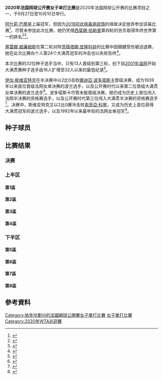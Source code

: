 {{NoteTA|G1=Tennis}}
{{Infobox Tennis Grand Slam events|2020|法國網球公開賽|
| champ = {{flagicon|POL}} [[伊加·斯维亚特克|伊加·斯维亚特克]]
| runner = {{flagicon|USA}} [[索菲亞·科寧|索菲亞·科寧]]
| score = 6–4、6–1
| draw = 128（12{{Tooltip|Q|資格賽}}/8{{Tooltip|WC|外卡}}）
| seeds = 32
| before_name = 法國網球公開賽女子單打比賽
| after_name = 法國網球公開賽女子單打比賽
}}
{{main|2020年法國網球公開賽}}
'''2020年法国网球公开赛女子单打比赛'''是2020年法国网球公开赛的比赛项目之一，于9月27日至10月10日举行。

[[阿什莉·巴蒂|阿什莉·巴蒂]]是上届冠军，但因为[[2019冠状病毒病疫情|2019冠状病毒病疫情]]的缘故决定放弃参加该届比赛<ref>{{cite web|url=https://www.rfi.fr/en/sports/20200908-french-open-champion-ashleigh-barty-withdraws-from-2020-tournament-over-coronavirus-fears|title=French Open champion Ashleigh Barty withdraws from 2020 tournament over coronavirus fears|publisher=RFI|date=2020-09-08|accessdate=2020-10-10|archiveurl=https://web.archive.org/web/20201005072808/https://www.rfi.fr/en/sports/20200908-french-open-champion-ashleigh-barty-withdraws-from-2020-tournament-over-coronavirus-fears|archivedate=2020-10-05|dead-url=no}}</ref>，尽管未参加此次比赛，她仍凭借[[西莫娜·哈勒普|西莫娜·哈勒普]]第四轮的告负取得年终世界第一的排名<ref>{{cite news|title=Ashleigh Barty makes Aussie tennis history without even playing a match|url=https://7news.com.au/sport/tennis/ashleigh-barty-makes-aussie-tennis-history-without-even-playing-a-match-c-1364594|work=Seven News|date=2020-10-05|accessdate=2020-10-09|archiveurl=https://web.archive.org/web/20201012233440/https://7news.com.au/sport/tennis/ashleigh-barty-makes-aussie-tennis-history-without-even-playing-a-match-c-1364594|archivedate=2020-10-12|dead-url=no}}</ref><ref>{{cite news|title=Run of French Open upsets guarantees Ash Barty year-end No.1 ranking|url=https://thenewdaily.com.au/sport/2020/10/05/french-open-ash-barty-no-1/|work=The New Daily|date=2020-10-05|accessdate=2020-10-09|archiveurl=https://web.archive.org/web/20201024065059/https://thenewdaily.com.au/sport/2020/10/05/french-open-ash-barty-no-1/|archivedate=2020-10-24|dead-url=no}}</ref>。

[[塞雷娜·威廉姆斯|塞雷娜·威廉姆斯]]在第二轮对阵[[茨薇塔娜·皮隆科娃|茨薇塔娜·皮隆科娃]]的比赛中因跟腱受伤被迫退赛，她在此次比赛向个人第24个大满贯冠军的冲击也以失败告终<ref>{{cite web |url=https://thenewdaily.com.au/sport/tennis/2020/09/26/serena-williams-margaret-court/ |title=Serena Williams limps towards another shot at Margaret Court's record |publisher=The New Daily |date=2020-09-26 |accessdate=2020-09-27 |archiveurl=https://web.archive.org/web/20201005112528/https://thenewdaily.com.au/sport/tennis/2020/09/26/serena-williams-margaret-court/ |archivedate=2020-10-05 |dead-url=yes }}</ref>。

本次比赛的32位种子选手当中，只有13人晋级到第三轮，创下自[[2001年温布尔登网球锦标赛|2001年温网]]开始大满贯赛种子选手由16人扩增至32人以来的最低纪录<ref>{{Cite web|url=https://www.theguardian.com/sport/2020/oct/02/simona-halep-piles-on-pressure-to-set-up-fourth-round-meeting-with-iga-swiatek|first=Kevin|last=Mitchell|title=Simmona Halep piles on pressure to set up fourth round meeting with Iga Swiatek|publisher=[[卫报|The Guardian]]|date=2020-10-02|accessdate=2020-10-10|archiveurl=https://web.archive.org/web/20201008094906/https://www.theguardian.com/sport/2020/oct/02/simona-halep-piles-on-pressure-to-set-up-fourth-round-meeting-with-iga-swiatek|archivedate=2020-10-08|dead-url=no}}</ref>。

[[伊加·斯维亚特克|伊加·斯维亚特克]]在半决赛中以2比0击败[[娜迪亞·波多偌斯卡|娜迪亞·波多偌斯卡]]晋级决赛，成为1939年以来首位晋级法网女单决赛的波兰选手，以及公开赛时代以来第二位晋级大满贯女单决赛的波兰选手<ref>{{cite web|url=https://www.wionews.com/sports/iga-swiatek-first-polish-woman-to-qualify-to-french-open-final-in-81-years-333553|title=Iga Swiatek first Polish woman to qualify to French Open final in 81 years|publisher=Wio News|date=2020-10-08|accessdate=2020-10-10|archiveurl=https://web.archive.org/web/20201011061750/https://www.wionews.com/sports/iga-swiatek-first-polish-woman-to-qualify-to-french-open-final-in-81-years-333553|archivedate=2020-10-11|dead-url=no}}</ref>。波多偌斯卡尽管未能晋级决赛，她仍成为历史上首位闯入法网半决赛的资格赛选手，以及公开赛时代第三位闯入大满贯半决赛的资格赛选手<ref>{{cite web|url=https://www.espn.com/tennis/story/_/id/30053415/qualifier-nadia-podoroska-gets-elina-svitolina-reach-french-open-semis|title=Nadia Podoroska first qualifier to reach French Open women's semis|publisher=[[ESPN|ESPN]]|date=2020-10-06|accessdate=2020-10-10|archiveurl=https://web.archive.org/web/20201106104120/https://www.espn.com/tennis/story/_/id/30053415/qualifier-nadia-podoroska-gets-elina-svitolina-reach-french-open-semis|archivedate=2020-11-06|dead-url=no}}</ref>。决赛中，斯维亚特克又以2比0爆冷击败[[索菲亞·科寧|索菲亞·科寧]]，又成为历史上首位获得大满贯冠军的波兰选手，以及1992年以来最年轻的法网女单冠军<ref>{{cite web|url=https://www.theaustralian.com.au/sport/tennis/iga-swiatek-wins-french-open-to-become-polands-first-grand-slam-singles-champion/news-story/abeaaf1dfb7729b34cd12f98675faf9a|title=Iga Swiatek wins French Open to become Poland's first Grand Slam singles champion|publisher=The Australian|date=2020-10-11|accessdate=2020-10-11|archiveurl=https://archive.today/20201011020146/https://www.theaustralian.com.au/sport/tennis/iga-swiatek-wins-french-open-to-become-polands-first-grand-slam-singles-champion/news-story/abeaaf1dfb7729b34cd12f98675faf9a|archivedate=2020-10-11}}</ref>。

==种子球员==
{{columns-list|colwidth=30em|
{{seeds|1|1}} {{flagicon|ROU}} [[西莫娜·哈勒普|西莫娜·哈勒普]]''（第四輪）''
{{seeds|2|8}} {{flagicon|CZE}} [[卡羅利娜·普利什科娃|卡羅利娜·普利什科娃]]''（第二輪）''
{{seeds|3|3}} {{flagicon|UKR}} [[伊莉娜·斯維托莉娜|伊莉娜·斯維托莉娜]]''（八強）''
{{seeds|4|6}} {{flagicon|USA}} [[索菲亞·科寧|索菲亞·科寧]]''（亞軍）''
{{seeds|5|2}} {{flagicon|NED}} [[基基·貝爾騰斯|基基·貝爾騰斯]]''（第四輪）''
{{seeds|6|4}} {{flagicon|USA}} [[塞雷娜·威廉姆斯|塞雷娜·威廉姆斯]]''（第二輪，退賽）''
{{seeds|7|7}} {{flagicon|CZE}} [[佩特拉·克維托娃|佩特拉·克維托娃]]''（四強）''
{{seeds|8|5}} {{flagicon|BLR}} [[阿丽娜·萨巴伦卡|阿丽娜·萨巴伦卡]]''（第三輪）''
{{seeds|9|2}} {{flagicon|GBR}} [[約翰娜·康塔|約翰娜·康塔]]''（第一輪）''
{{seeds|10|4}} {{flagicon|BLR}} [[维多利亚·阿扎伦卡|维多利亚·阿扎伦卡]]''（第二輪）''
{{seeds|11|5}} {{flagicon|ESP}} [[加比涅·穆古魯薩|加比涅·穆古魯薩]]''（第三輪）''
{{seeds|12|7}} {{flagicon|USA}} [[麥迪遜·基絲|麥迪遜·基絲]]''（第一輪）''
{{seeds|13|8}} {{flagicon|CRO}} [[佩德拉·馬蒂奇|佩德拉·馬蒂奇]]''（第三輪）''
{{seeds|14|6}} {{flagicon|KAZ}} [[伊莲娜·莱巴金娜|伊莲娜·莱巴金娜]]''（第二輪）''
{{seeds|15|1}} {{flagicon|CZE}} [[馬爾凱塔·萬卓索娃|馬爾凱塔·萬卓索娃]]''（第一輪）''
{{seeds|16|3}} {{flagicon|BEL}} [[愛麗絲·梅滕斯|愛麗絲·梅滕斯]]''（第三輪）''

{{seeds|17|3}} {{flagicon|EST}} [[阿內特·康塔薇特|阿內特·康塔薇特]]''（第一輪）''
{{seeds|18|7}} {{flagicon|GER}} [[安潔莉克·克伯|安潔莉克·克伯]]''（第一輪）''
{{seeds|19|8}} {{flagicon|USA}} [[艾莉森·芮絲克|艾莉森·芮絲克]]''（第一輪）''
{{seeds|20|2}} {{flagicon|GRE}} [[瑪麗亞·莎卡瑞|瑪麗亞·莎卡瑞]]''（第三輪）''
{{seeds|21|5}} {{flagicon|USA}} [[Jennifer_Brady|Jennifer Brady]]''（第一輪）''
{{seeds|22|6}} {{flagicon|CZE}} [[卡洛琳娜·穆霍娃|卡洛琳娜·穆霍娃]]''（第一輪）''
{{seeds|23|4}} {{flagicon|KAZ}} [[尤利婭·普丁塞瓦|尤利婭·普丁塞瓦]]''（第二輪）''
{{seeds|24|1}} {{flagicon|UKR}} [[达雅娜·雅斯特雷姆斯卡|达雅娜·雅斯特雷姆斯卡]]''（第一輪）''
{{seeds|25|1}} {{flagicon|USA}} [[阿曼達·阿尼西莫娃|阿曼達·阿尼西莫娃]]''（第三輪）''
{{seeds|26|6}} {{flagicon|CRO}} [[唐娜·維基克|唐娜·維基克]]''（第一輪）''
{{seeds|27|3}} {{flagicon|RUS}} [[葉卡捷琳娜·亞歷山德羅娃|葉卡捷琳娜·亞歷山德羅娃]]''（第三輪）''
{{seeds|28|2}} {{flagicon|RUS}} [[斯维特拉娜·库兹涅佐娃|斯维特拉娜·库兹涅佐娃]]''（第一輪）''
{{seeds|29|8}} {{flagicon|USA}} [[斯洛恩·斯蒂芬斯|斯洛恩·斯蒂芬斯]]''（第二輪）''
{{seeds|30|5}} {{flagicon|TUN}} [[昂絲·加博|昂絲·加博]]''（第四輪）''
{{seeds|31|7}} {{flagicon|POL}} [[瑪格達·蕾妮特|瑪格達·蕾妮特]]''（第一輪）''
{{seeds|32|4}} {{flagicon|CZE}} [[巴博拉·斯特里措娃|巴博拉·斯特里措娃]]''（第二輪）''
}}

{{種子說明}}

==比赛结果==
{{Draw key}}

===决赛===
{{8TeamBracket-Tennis3-v2
| RD1=八強
| RD2=四強
| RD3=決賽

|team-width=175

| RD1-seed1= 
| RD1-team1='''{{flagicon|POL}} [[伊加·斯维亚特克|伊加·斯维亚特克]]'''
| RD1-score1-1='''6'''
| RD1-score1-2='''6'''
| RD1-score1-3=
| RD1-seed2=Q
| RD1-team2={{flagicon|ITA}} [[玛蒂娜·特雷维桑|玛蒂娜·特雷维桑]]
| RD1-score2-1=3
| RD1-score2-2=1
| RD1-score2-3=

| RD1-seed3=3
| RD1-team3={{flagicon|UKR}} [[伊莉娜·斯維托莉娜|伊莉娜·斯維托莉娜]]
| RD1-score3-1=2
| RD1-score3-2=4
| RD1-score3-3=
| RD1-seed4=Q
| RD1-team4='''{{flagicon|ARG}} [[娜迪亞·波多偌斯卡|娜迪亞·波多偌斯卡]]'''
| RD1-score4-1='''6'''
| RD1-score4-2='''6'''
| RD1-score4-3=

| RD1-seed5= 
| RD1-team5={{flagicon|USA}} [[丹妮爾·柯林斯|丹妮爾·柯林斯]]
| RD1-score5-1=4
| RD1-score5-2='''6'''
| RD1-score5-3=0
| RD1-seed6=4
| RD1-team6='''{{flagicon|USA}} [[索菲亞·科寧|索菲亞·科寧]]'''
| RD1-score6-1='''6'''
| RD1-score6-2=4
| RD1-score6-3='''6'''

| RD1-seed7=7
| RD1-team7='''{{flagicon|CZE}} [[佩特拉·克維托娃|佩特拉·克維托娃]]'''
| RD1-score7-1='''6'''
| RD1-score7-2='''6'''
| RD1-score7-3=
| RD1-seed8= 
| RD1-team8={{flagicon|GER}} [[蘿拉·西格蒙德|蘿拉·西格蒙德]]
| RD1-score8-1=3
| RD1-score8-2=3
| RD1-score8-3=

| RD2-seed1= 
| RD2-team1='''{{flagicon|POL}} [[伊加·斯维亚特克|伊加·斯维亚特克]]'''
| RD2-score1-1='''6'''
| RD2-score1-2='''6'''
| RD2-score1-3=
| RD2-seed2=Q
| RD2-team2={{flagicon|ARG}} [[娜迪亞·波多偌斯卡|娜迪亞·波多偌斯卡]]
| RD2-score2-1=2
| RD2-score2-2=1
| RD2-score2-3=

| RD2-seed3=4
| RD2-team3='''{{flagicon|USA}} [[索菲亞·科寧|索菲亞·科寧]]'''
| RD2-score3-1='''6'''
| RD2-score3-2='''7'''
| RD2-score3-3=
| RD2-seed4=7
| RD2-team4={{flagicon|CZE}} [[佩特拉·克維托娃|佩特拉·克維托娃]]
| RD2-score4-1=4
| RD2-score4-2=5
| RD2-score4-3=

| RD3-seed1= 
| RD3-team1='''{{flagicon|POL}} [[伊加·斯维亚特克|伊加·斯维亚特克]]'''
| RD3-score1-1='''6'''
| RD3-score1-2='''6'''
| RD3-score1-3=
| RD3-seed2=4
| RD3-team2={{flagicon|USA}} [[索菲亞·科寧|索菲亞·科寧]]
| RD3-score2-1=4
| RD3-score2-2=1
| RD3-score2-3=
}}

===上半区===
====第1區====
{{16TeamBracket-Compact-Tennis3
| RD1=第一輪
| RD2=第二輪
| RD3=第三輪
| RD4=第四輪

| RD1-seed01=1
| RD1-team01='''{{flagicon|ROU}} [[西莫娜·哈勒普|西莫娜·哈勒普]]'''
| RD1-score01-1='''6'''
| RD1-score01-2='''6'''
| RD1-score01-3=
| RD1-seed02=
| RD1-team02={{flagicon|ESP}} [[莎拉·索里貝絲·托摩|莎拉·索里貝絲·托摩]]
| RD1-score02-1=4
| RD1-score02-2=0
| RD1-score02-3=

| RD1-seed03=
| RD1-team03='''{{flagicon|ROU}} [[伊琳娜-卡梅利亞·貝古|伊琳娜-卡梅利亞·貝古]]'''
| RD1-score03-1='''6'''
| RD1-score03-2=4
| RD1-score03-3='''6'''
| RD1-seed04=
| RD1-team04={{flagicon|SUI}} [[伊尔·泰希曼|伊尔·泰希曼]]
| RD1-score04-1=4
| RD1-score04-2='''6'''
| RD1-score04-3=3

| RD1-seed05=PR
| RD1-team05={{flagicon|USA}} [[西西·貝莉斯|西西·貝莉斯]]
| RD1-score05-1=6<sup>3</sup>
| RD1-score05-2=1
| RD1-score05-3=
| RD1-seed06=
| RD1-team06='''{{flagicon|USA}} [[Bernarda_Pera|B Pera]]'''
| RD1-score06-1='''7<sup>7</sup>'''
| RD1-score06-2='''6'''
| RD1-score06-3=

| RD1-seed07=
| RD1-team07={{flagicon|GER}} [[Tamara_Korpatsch|T Korpatsch]]
| RD1-score07-1=2
| RD1-score07-2=0
| RD1-score07-3=
| RD1-seed08=25
| RD1-team08='''{{flagicon|USA}} [[阿曼達·阿尼西莫娃|阿曼達·阿尼西莫娃]]'''
| RD1-score08-1='''6'''
| RD1-score08-2='''6'''
| RD1-score08-3=

| RD1-seed09=24
| RD1-team09={{flagicon|UKR}} [[达雅娜·雅斯特雷姆斯卡|达雅娜·雅斯特雷姆斯卡]]
| RD1-score09-1=4
| RD1-score09-2=3
| RD1-score09-3=
| RD1-seed10=PR
| RD1-team10='''{{flagicon|AUS}} [[達里婭·加夫里洛娃|達里婭·加夫里洛娃]]'''
| RD1-score10-1='''6'''
| RD1-score10-2='''6'''
| RD1-score10-3=

| RD1-seed11=
| RD1-team11={{flagicon|RUS}} [[Anna_Kalinskaya|A Kalinskaya]]
| RD1-score11-1=4
| RD1-score11-2=4
| RD1-score11-3=
| RD1-seed12=WC
| RD1-team12='''{{flagicon|CAN}} [[尤金妮·布沙尔|尤金妮·布沙尔]]'''
| RD1-score12-1='''6'''
| RD1-score12-2='''6'''
| RD1-score12-3=

| RD1-seed13=Q
| RD1-team13={{flagicon|AUT}} [[巴巴拉·哈斯|巴巴拉·哈斯]]
| RD1-score13-1=3
| RD1-score13-2=6<sup>1</sup>
| RD1-score13-3=
| RD1-seed14=
| RD1-team14='''{{flagicon|TPE}} [[謝淑薇|謝淑薇]]'''
| RD1-score14-1='''6'''
| RD1-score14-2='''7<sup>7</sup>'''
| RD1-score14-3=

| RD1-seed15=
| RD1-team15='''{{flagicon|POL}} [[伊加·斯维亚特克|伊加·斯维亚特克]]'''
| RD1-score15-1='''6'''
| RD1-score15-2='''6'''
| RD1-score15-3=
| RD1-seed16=15
| RD1-team16={{flagicon|CZE}} [[馬爾凱塔·萬卓索娃|馬爾凱塔·萬卓索娃]]
| RD1-score16-1=1
| RD1-score16-2=2
| RD1-score16-3=

| RD2-seed01=1
| RD2-team01='''{{flagicon|ROU}} [[西莫娜·哈勒普|西莫娜·哈勒普]]'''
| RD2-score01-1='''6'''
| RD2-score01-2='''6'''
| RD2-score01-3=
| RD2-seed02=
| RD2-team02={{flagicon|ROU}} [[伊琳娜-卡梅利亞·貝古|伊琳娜-卡梅利亞·貝古]]
| RD2-score02-1=3
| RD2-score02-2=4
| RD2-score02-3=

| RD2-seed03=
| RD2-team03={{flagicon|USA}} [[Bernarda_Pera|B Pera]]
| RD2-score03-1=2
| RD2-score03-2=0
| RD2-score03-3=
| RD2-seed04=25
| RD2-team04='''{{flagicon|USA}} [[阿曼達·阿尼西莫娃|阿曼達·阿尼西莫娃]]'''
| RD2-score04-1='''6'''
| RD2-score04-2='''6'''
| RD2-score04-3=

| RD2-seed05=PR
| RD2-team05={{flagicon|AUS}} [[達里婭·加夫里洛娃|達里婭·加夫里洛娃]]
| RD2-score05-1='''7'''
| RD2-score05-2=4
| RD2-score05-3=3
| RD2-seed06=WC
| RD2-team06='''{{flagicon|CAN}} [[尤金妮·布沙尔|尤金妮·布沙尔]]'''
| RD2-score06-1=5
| RD2-score06-2='''6'''
| RD2-score06-3='''6'''

| RD2-seed07=
| RD2-team07={{flagicon|TPE}} [[謝淑薇|謝淑薇]]
| RD2-score07-1=1
| RD2-score07-2=4
| RD2-score07-3=
| RD2-seed08=
| RD2-team08='''{{flagicon|POL}} [[伊加·斯维亚特克|伊加·斯维亚特克]]'''
| RD2-score08-1='''6'''
| RD2-score08-2='''6'''
| RD2-score08-3=

| RD3-seed01=1
| RD3-team01='''{{flagicon|ROU}} [[西莫娜·哈勒普|西莫娜·哈勒普]]'''
| RD3-score01-1='''6'''
| RD3-score01-2='''6'''
| RD3-score01-3=
| RD3-seed02=25
| RD3-team02={{flagicon|USA}} [[阿曼達·阿尼西莫娃|阿曼達·阿尼西莫娃]]
| RD3-score02-1=0
| RD3-score02-2=1
| RD3-score02-3=

| RD3-seed03=WC
| RD3-team03={{flagicon|CAN}} [[尤金妮·布沙尔|尤金妮·布沙尔]]
| RD3-score03-1=3
| RD3-score03-2=2
| RD3-score03-3=
| RD3-seed04=
| RD3-team04='''{{flagicon|POL}} [[伊加·斯维亚特克|伊加·斯维亚特克]]'''
| RD3-score04-1='''6'''
| RD3-score04-2='''6'''
| RD3-score04-3=

| RD4-seed01=1
| RD4-team01={{flagicon|ROU}} [[西莫娜·哈勒普|西莫娜·哈勒普]]
| RD4-score01-1=1
| RD4-score01-2=2
| RD4-score01-3=
| RD4-seed02=
| RD4-team02='''{{flagicon|POL}} [[伊加·斯维亚特克|伊加·斯维亚特克]]'''
| RD4-score02-1='''6'''
| RD4-score02-2='''6'''
| RD4-score02-3=
}}

====第2區====
{{16TeamBracket-Compact-Tennis3
| RD1=第一輪
| RD2=第二輪
| RD3=第三輪
| RD4=第四輪

| RD1-seed01=9
| RD1-team01={{flagicon|GBR}} [[約翰娜·康塔|約翰娜·康塔]]
| RD1-score01-1=3
| RD1-score01-2=3
| RD1-score01-3=
| RD1-seed02=
| RD1-team02='''{{flagicon|USA}} [[科里·高芙|科里·高芙]]'''
| RD1-score02-1='''6'''
| RD1-score02-2='''6'''
| RD1-score02-3=

| RD1-seed03=
| RD1-team03={{flagicon|ITA}} [[卡米拉·吉奧爾吉|卡米拉·吉奧爾吉]]
| RD1-score03-1=5
| RD1-score03-2=0<sup>r</sup>
| RD1-score03-3=
| RD1-seed04=Q
| RD1-team04='''{{flagicon|ITA}} [[玛蒂娜·特雷维桑|玛蒂娜·特雷维桑]]'''
| RD1-score04-1='''7'''
| RD1-score04-2=3
| RD1-score04-3=

| RD1-seed05=Q
| RD1-team05='''{{flagicon|RUS}} [[Kamilla_Rakhimova|K Rakhimova]]'''
| RD1-score05-1='''6'''
| RD1-score05-2='''6'''
| RD1-score05-3=
| RD1-seed06=
| RD1-team06={{flagicon|USA}} [[謝爾比·羅傑斯|謝爾比·羅傑斯]]
| RD1-score06-1=2
| RD1-score06-2=3
| RD1-score06-3=

| RD1-seed07=
| RD1-team07={{flagicon|AUS}} [[艾拉·汤姆贾诺维奇|艾拉·汤姆贾诺维奇]]
| RD1-score07-1=0
| RD1-score07-2=5
| RD1-score07-3=
| RD1-seed08=20
| RD1-team08='''{{flagicon|GRE}} [[瑪麗亞·莎卡瑞|瑪麗亞·莎卡瑞]]'''
| RD1-score08-1='''6'''
| RD1-score08-2='''7'''
| RD1-score08-3=

| RD1-seed09=28
| RD1-team09={{flagicon|RUS}} [[斯维特拉娜·库兹涅佐娃|斯维特拉娜·库兹涅佐娃]]
| RD1-score09-1=1
| RD1-score09-2='''6'''
| RD1-score09-3=1
| RD1-seed10=
| RD1-team10='''{{flagicon|RUS}} [[安娜斯塔西亞·帕夫柳琴科娃|安娜斯塔西亞·帕夫柳琴科娃]]'''
| RD1-score10-1='''6'''
| RD1-score10-2=2
| RD1-score10-3='''6'''

| RD1-seed11=
| RD1-team11='''{{flagicon|CZE}} [[凱特琳娜·絲妮柯娃|凱特琳娜·絲妮柯娃]]'''
| RD1-score11-1='''7<sup>7</sup>'''
| RD1-score11-2='''6'''
| RD1-score11-3=
| RD1-seed12=
| RD1-team12={{flagicon|USA}} [[勞倫·戴維斯|勞倫·戴維斯]]
| RD1-score12-1=6<sup>5</sup>
| RD1-score12-2=2
| RD1-score12-3=

| RD1-seed13=
| RD1-team13={{flagicon|PUR}} [[莫妮卡·普伊格|莫妮卡·普伊格]]
| RD1-score13-1=2
| RD1-score13-2=1
| RD1-score13-3=
| RD1-seed14=Q
| RD1-team14='''{{flagicon|ITA}} [[薩拉·埃拉尼|薩拉·埃拉尼]]'''
| RD1-score14-1='''6'''
| RD1-score14-2='''6'''
| RD1-score14-3=

| RD1-seed15=
| RD1-team15={{flagicon|UKR}} [[Katarina_Zavatska|K Zavatska]]
| RD1-score15-1='''6'''
| RD1-score15-2=2
| RD1-score15-3=0
| RD1-seed16=5
| RD1-team16='''{{flagicon|NED}} [[基基·貝爾騰斯|基基·貝爾騰斯]]'''
| RD1-score16-1=2
| RD1-score16-2='''6'''
| RD1-score16-3='''6'''

| RD2-seed01=
| RD2-team01={{flagicon|USA}} [[科里·高芙|科里·高芙]]
| RD2-score01-1='''6'''
| RD2-score01-2=2
| RD2-score01-3=5
| RD2-seed02=Q
| RD2-team02='''{{flagicon|ITA}} [[玛蒂娜·特雷维桑|玛蒂娜·特雷维桑]]'''
| RD2-score02-1=4
| RD2-score02-2='''6'''
| RD2-score02-3='''7'''

| RD2-seed03=Q
| RD2-team03={{flagicon|RUS}} [[Kamilla_Rakhimova|K Rakhimova]]
| RD2-score03-1=6<sup>0</sup>
| RD2-score03-2=2
| RD2-score03-3=
| RD2-seed04=20
| RD2-team04='''{{flagicon|GRE}} [[瑪麗亞·莎卡瑞|瑪麗亞·莎卡瑞]]'''
| RD2-score04-1='''7<sup>7</sup>'''
| RD2-score04-2='''6'''
| RD2-score04-3=

| RD2-seed05=
| RD2-team05={{flagicon|RUS}} [[安娜斯塔西亞·帕夫柳琴科娃|安娜斯塔西亞·帕夫柳琴科娃]]
| RD2-score05-1=3
| RD2-score05-2=4
| RD2-score05-3=
| RD2-seed06=
| RD2-team06='''{{flagicon|CZE}} [[凱特琳娜·絲妮柯娃|凱特琳娜·絲妮柯娃]]'''
| RD2-score06-1='''6'''
| RD2-score06-2='''6'''
| RD2-score06-3=

| RD2-seed07=Q
| RD2-team07={{flagicon|ITA}} [[薩拉·埃拉尼|薩拉·埃拉尼]]
| RD2-score07-1=6<sup>5</sup>
| RD2-score07-2='''6'''
| RD2-score07-3=7
| RD2-seed08=5
| RD2-team08='''{{flagicon|NED}} [[基基·貝爾騰斯|基基·貝爾騰斯]]'''
| RD2-score08-1='''7<sup>7</sup>'''
| RD2-score08-2=3
| RD2-score08-3='''9'''

| RD3-seed01=Q
| RD3-team01='''{{flagicon|ITA}} [[玛蒂娜·特雷维桑|玛蒂娜·特雷维桑]]'''
| RD3-score01-1=1
| RD3-score01-2='''7<sup>8</sup>'''
| RD3-score01-3='''6'''
| RD3-seed02=20
| RD3-team02={{flagicon|GRE}} [[瑪麗亞·莎卡瑞|瑪麗亞·莎卡瑞]]
| RD3-score02-1='''6'''
| RD3-score02-2=6<sup>6</sup>
| RD3-score02-3=3

| RD3-seed03=
| RD3-team03={{flagicon|CZE}} [[凱特琳娜·絲妮柯娃|凱特琳娜·絲妮柯娃]]
| RD3-score03-1=2
| RD3-score03-2=2
| RD3-score03-3=
| RD3-seed04=5
| RD3-team04='''{{flagicon|NED}} [[基基·貝爾騰斯|基基·貝爾騰斯]]'''
| RD3-score04-1='''6'''
| RD3-score04-2='''6'''
| RD3-score04-3=

| RD4-seed01=Q
| RD4-team01='''{{flagicon|ITA}} [[玛蒂娜·特雷维桑|玛蒂娜·特雷维桑]]'''
| RD4-score01-1='''6'''
| RD4-score01-2='''6'''
| RD4-score01-3=
| RD4-seed02=5
| RD4-team02={{flagicon|NED}} [[基基·貝爾騰斯|基基·貝爾騰斯]]
| RD4-score02-1=4
| RD4-score02-2=4
| RD4-score02-3=
}}

====第3區====
{{16TeamBracket-Compact-Tennis3
| RD1=第一輪
| RD2=第二輪
| RD3=第三輪
| RD4=第四輪

| RD1-seed01=3
| RD1-team01='''{{flagicon|UKR}} [[伊莉娜·斯維托莉娜|伊莉娜·斯維托莉娜]]'''
| RD1-score01-1='''7<sup>7</sup>'''
| RD1-score01-2='''6'''
| RD1-score01-3=
| RD1-seed02=
| RD1-team02={{flagicon|RUS}} [[瓦尔瓦拉·格拉切娃|瓦尔瓦拉·格拉切娃]]
| RD1-score02-1=6<sup>2</sup>
| RD1-score02-2=4
| RD1-score02-3=

| RD1-seed03=Q
| RD1-team03='''{{flagicon|MEX}} [[Renata_Zarazúa|R Zarazúa]]'''
| RD1-score03-1='''6'''
| RD1-score03-2='''6'''
| RD1-score03-3=
| RD1-seed04=WC
| RD1-team04={{flagicon|FRA}} [[Elsa_Jacquemot|E Jacquemot]]
| RD1-score04-1=1
| RD1-score04-2=2
| RD1-score04-3=

| RD1-seed05=
| RD1-team05={{flagicon|RUS}} [[安娜·布林科娃|安娜·布林科娃]]
| RD1-score05-1=3
| RD1-score05-2='''6'''
| RD1-score05-3=5
| RD1-seed06=LL
| RD1-team06='''{{flagicon|AUS}} [[Astra_Sharma|A Sharma]]'''
| RD1-score06-1='''6'''
| RD1-score06-2=2
| RD1-score06-3='''7'''

| RD1-seed07=
| RD1-team07={{flagicon|AUS}} [[Maddison_Inglis|M Inglis]]
| RD1-score07-1=3
| RD1-score07-2=3
| RD1-score07-3=
| RD1-seed08=27
| RD1-team08={{flagicon|RUS}} '''[[葉卡捷琳娜·亞歷山德羅娃|葉卡捷琳娜·亞歷山德羅娃]]'''
| RD1-score08-1='''6'''
| RD1-score08-2='''6'''
| RD1-score08-3=

| RD1-seed09=17
| RD1-team09={{flagicon|EST}} [[阿內特·康塔薇特|阿內特·康塔薇特]]
| RD1-score09-1=4
| RD1-score09-2='''6'''
| RD1-score09-3=4
| RD1-seed10=
| RD1-team10='''{{flagicon|FRA}} [[卡羅琳·加西婭|卡羅琳·加西婭]]'''
| RD1-score10-1='''6'''
| RD1-score10-2=3
| RD1-score10-3='''6'''

| RD1-seed11=
| RD1-team11='''{{flagicon|BLR}} [[艾莉克珊德拉·薩諾維琪|艾莉克珊德拉·薩諾維琪]]'''
| RD1-score11-1='''6'''
| RD1-score11-2=2
| RD1-score11-3='''6'''
| RD1-seed12=
| RD1-team12={{flagicon|GER}} [[安娜-萊娜·弗里達薩姆|安娜-萊娜·弗里達薩姆]]
| RD1-score12-1=2
| RD1-score12-2='''6'''
| RD1-score12-3=3

| RD1-seed13=
| RD1-team13={{flagicon|CZE}} [[玛丽·鲍兹科娃|玛丽·鲍兹科娃]]
| RD1-score13-1='''6'''
| RD1-score13-2=4
| RD1-score13-3=2
| RD1-seed14=
| RD1-team14='''{{flagicon|EST}} [[卡娅·卡内皮|卡娅·卡内皮]]'''
| RD1-score14-1=4
| RD1-score14-2='''6'''
| RD1-score14-3='''6'''

| RD1-seed15=
| RD1-team15={{flagicon|RUS}} [[瑪格麗塔·嘉絲帕瑞安|瑪格麗塔·嘉絲帕瑞安]]
| RD1-score15-1=2
| RD1-score15-2=3
| RD1-score15-3=
| RD1-seed16=16
| RD1-team16='''{{flagicon|BEL}} [[愛麗絲·梅滕斯|愛麗絲·梅滕斯]]'''
| RD1-score16-1='''6'''
| RD1-score16-2='''6'''
| RD1-score16-3=

| RD2-seed01=3
| RD2-team01='''{{flagicon|UKR}} [[伊莉娜·斯維托莉娜|伊莉娜·斯維托莉娜]]'''
| RD2-score01-1='''6'''
| RD2-score01-2=0
| RD2-score01-3='''6'''
| RD2-seed02=Q
| RD2-team02={{flagicon|MEX}} [[Renata_Zarazúa|R Zarazúa]]
| RD2-score02-1=3
| RD2-score02-2='''6'''
| RD2-score02-3=2

| RD2-seed03=LL
| RD2-team03={{flagicon|AUS}} [[Astra_Sharma|A Sharma]]
| RD2-score03-1=3
| RD2-score03-2=3
| RD2-score03-3=
| RD2-seed04=27
| RD2-team04='''{{flagicon|RUS}} [[葉卡捷琳娜·亞歷山德羅娃|葉卡捷琳娜·亞歷山德羅娃]]'''
| RD2-score04-1='''6'''
| RD2-score04-2='''6'''
| RD2-score04-3=

| RD2-seed05=
| RD2-team05='''{{flagicon|FRA}} [[卡羅琳·加西婭|卡羅琳·加西婭]]'''
| RD2-score05-1='''7<sup>7</sup>'''
| RD2-score05-2='''6'''
| RD2-score05-3=
| RD2-seed06=
| RD2-team06={{flagicon|BLR}} [[艾莉克珊德拉·薩諾維琪|艾莉克珊德拉·薩諾維琪]]
| RD2-score06-1=6<sup>5</sup>
| RD2-score06-2=2
| RD2-score06-3=

| RD2-seed07=
| RD2-team07={{flagicon|EST}} [[卡娅·卡内皮|卡娅·卡内皮]]
| RD2-score07-1=4
| RD2-score07-2=5
| RD2-score07-3=
| RD2-seed08=16
| RD2-team08='''{{flagicon|BEL}} [[愛麗絲·梅滕斯|愛麗絲·梅滕斯]]'''
| RD2-score08-1='''6'''
| RD2-score08-2='''7'''
| RD2-score08-3=

| RD3-seed01=3
| RD3-team01='''{{flagicon|UKR}} [[伊莉娜·斯維托莉娜|伊莉娜·斯維托莉娜]]'''
| RD3-score01-1='''6'''
| RD3-score01-2='''7'''
| RD3-score01-3=
| RD3-seed02=27
| RD3-team02={{flagicon|RUS}} [[葉卡捷琳娜·亞歷山德羅娃|葉卡捷琳娜·亞歷山德羅娃]]
| RD3-score02-1=4
| RD3-score02-2=5
| RD3-score02-3=

| RD3-seed03=
| RD3-team03='''{{flagicon|FRA}} [[卡羅琳·加西婭|卡羅琳·加西婭]]'''
| RD3-score03-1=1
| RD3-score03-2='''6'''
| RD3-score03-3='''7'''
| RD3-seed04=16
| RD3-team04={{flagicon|BEL}} [[愛麗絲·梅滕斯|愛麗絲·梅滕斯]]
| RD3-score04-1='''6'''
| RD3-score04-2=4
| RD3-score04-3=5

| RD4-seed01=3
| RD4-team01='''{{flagicon|UKR}} [[伊莉娜·斯維托莉娜|伊莉娜·斯維托莉娜]]'''
| RD4-score01-1='''6'''
| RD4-score01-2='''6'''
| RD4-score01-3=
| RD4-seed02=
| RD4-team02={{flagicon|FRA}} [[卡羅琳·加西婭|卡羅琳·加西婭]]
| RD4-score02-1=1
| RD4-score02-2=3
| RD4-score02-3=
}}

====第4區====
{{16TeamBracket-Compact-Tennis3
| RD1=第一輪
| RD2=第二輪
| RD3=第三輪
| RD4=第四輪

| RD1-seed01=10
| RD1-team01='''{{flagicon|BLR}} [[维多利亚·阿扎伦卡|维多利亚·阿扎伦卡]]'''
| RD1-score01-1='''6'''
| RD1-score01-2='''6'''
| RD1-score01-3=
| RD1-seed02=
| RD1-team02={{flagicon|MNE}} [[丹卡·科維妮奇|丹卡·科維妮奇]]
| RD1-score02-1=1
| RD1-score02-2=2
| RD1-score02-3=

| RD1-seed03=PR
| RD1-team03='''{{flagicon|SVK}} [[安娜·卡洛琳娜·史科米多娃|安娜·卡洛琳娜·史科米多娃]]'''
| RD1-score03-1='''6'''
| RD1-score03-2='''6'''
| RD1-score03-3=
| RD1-seed04=
| RD1-team04={{flagicon|USA}} [[维纳斯·威廉姆斯|维纳斯·威廉姆斯]]
| RD1-score04-1=4
| RD1-score04-2=4
| RD1-score04-3=

| RD1-seed05=
| RD1-team05={{flagicon|BEL}} [[Greet_Minnen|G Minnen]]
| RD1-score05-1=2
| RD1-score05-2=1
| RD1-score05-3=
| RD1-seed06=Q
| RD1-team06='''{{flagicon|ARG}} [[娜迪亞·波多偌斯卡|娜迪亞·波多偌斯卡]]'''
| RD1-score06-1='''6'''
| RD1-score06-2='''6'''
| RD1-score06-3=

| RD1-seed07=
| RD1-team07={{flagicon|BEL}} [[克斯汀·弗利普肯斯|克斯汀·弗利普肯斯]]
| RD1-score07-1=1
| RD1-score07-2=2
| RD1-score07-3=
| RD1-seed08=23
| RD1-team08='''{{flagicon|KAZ}} [[尤利婭·普丁塞瓦|尤利婭·普丁塞瓦]]'''
| RD1-score08-1='''6'''
| RD1-score08-2='''6'''
| RD1-score08-3=

| RD1-seed09=32
| RD1-team09='''{{flagicon|CZE}} [[巴博拉·斯特里措娃|巴博拉·斯特里措娃]]'''
| RD1-score09-1='''7'''
| RD1-score09-2='''6'''
| RD1-score09-3=
| RD1-seed10=Q
| RD1-team10={{flagicon|USA}} [[瓦尔瓦拉·列普琴科|瓦尔瓦拉·列普琴科]]
| RD1-score10-1=5
| RD1-score10-2=2
| RD1-score10-3=

| RD1-seed11=
| RD1-team11={{flagicon|SRB}} [[Nina_Stojanović|N Stojanović]]
| RD1-score11-1=3
| RD1-score11-2=5
| RD1-score11-3=
| RD1-seed12=
| RD1-team12='''{{flagicon|CZE}} [[巴博拉·克雷吉茨科娃|巴博拉·克雷吉茨科娃]]'''
| RD1-score12-1='''6'''
| RD1-score12-2='''7'''
| RD1-score12-3=

| RD1-seed13=WC
| RD1-team13='''{{flagicon|BUL}} [[茨薇塔娜·皮隆科娃|茨薇塔娜·皮隆科娃]]'''
| RD1-score13-1='''6'''
| RD1-score13-2='''6'''
| RD1-score13-3=
| RD1-seed14=
| RD1-team14={{flagicon|GER}} [[安德烈婭·佩特科維奇|安德烈婭·佩特科維奇]]
| RD1-score14-1=3
| RD1-score14-2=3
| RD1-score14-3=

| RD1-seed15=
| RD1-team15={{flagicon|USA}} [[Kristie_Ahn|K Ahn]]
| RD1-score15-1=6<sup>2</sup>
| RD1-score15-2=0
| RD1-score15-3=
| RD1-seed16=6
| RD1-team16='''{{flagicon|USA}} [[塞雷娜·威廉姆斯|塞雷娜·威廉姆斯]]'''
| RD1-score16-1='''7<sup>7</sup>'''
| RD1-score16-2='''6'''
| RD1-score16-3=

| RD2-seed01=10
| RD2-team01={{flagicon|BLR}} [[维多利亚·阿扎伦卡|维多利亚·阿扎伦卡]]
| RD2-score01-1=2
| RD2-score01-2=2
| RD2-score01-3=
| RD2-seed02=PR
| RD2-team02='''{{flagicon|SVK}} [[安娜·卡洛琳娜·史科米多娃|安娜·卡洛琳娜·史科米多娃]]'''
| RD2-score02-1='''6'''
| RD2-score02-2='''6'''
| RD2-score02-3=

| RD2-seed03=Q
| RD2-team03='''{{flagicon|ARG}} [[娜迪亞·波多偌斯卡|娜迪亞·波多偌斯卡]]'''
| RD2-score03-1='''6'''
| RD2-score03-2=1
| RD2-score03-3='''6'''
| RD2-seed04=23
| RD2-team04={{flagicon|KAZ}} [[尤利婭·普丁塞瓦|尤利婭·普丁塞瓦]]
| RD2-score04-1=3
| RD2-score04-2='''6'''
| RD2-score04-3=2

| RD2-seed05=32
| RD2-team05={{flagicon|CZE}} [[巴博拉·斯特里措娃|巴博拉·斯特里措娃]]
| RD2-score05-1=4
| RD2-score05-2='''6'''
| RD2-score05-3=3
| RD2-seed06=
| RD2-team06='''{{flagicon|CZE}} [[巴博拉·克雷吉茨科娃|巴博拉·克雷吉茨科娃]]'''
| RD2-score06-1='''6'''
| RD2-score06-2=3
| RD2-score06-3='''6'''

| RD2-seed07=WC
| RD2-team07='''{{flagicon|BUL}} [[茨薇塔娜·皮隆科娃|茨薇塔娜·皮隆科娃]]'''
| RD2-score07-1=<small>w/o</small>
| RD2-score07-2=
| RD2-score07-3=
| RD2-seed08=6
| RD2-team08={{flagicon|USA}} [[塞雷娜·威廉姆斯|塞雷娜·威廉姆斯]]
| RD2-score08-1=
| RD2-score08-2=
| RD2-score08-3=

| RD3-seed01=PR
| RD3-team01={{flagicon|SVK}} [[安娜·卡洛琳娜·史科米多娃|安娜·卡洛琳娜·史科米多娃]]
| RD3-score01-1=3
| RD3-score01-2=2
| RD3-score01-3=
| RD3-seed02=Q
| RD3-team02='''{{flagicon|ARG}} [[娜迪亞·波多偌斯卡|娜迪亞·波多偌斯卡]]'''
| RD3-score02-1='''6'''
| RD3-score02-2='''6'''
| RD3-score02-3=

| RD3-seed03=
| RD3-team03='''{{flagicon|CZE}} [[巴博拉·克雷吉茨科娃|巴博拉·克雷吉茨科娃]]'''
| RD3-score03-1=5
| RD3-score03-2='''6'''
| RD3-score03-3='''6'''
| RD3-seed04=WC
| RD3-team04={{flagicon|BUL}} [[茨薇塔娜·皮隆科娃|茨薇塔娜·皮隆科娃]]
| RD3-score04-1='''7'''
| RD3-score04-2=4
| RD3-score04-3=3

| RD4-seed01=Q
| RD4-team01='''{{flagicon|ARG}} [[娜迪亞·波多偌斯卡|娜迪亞·波多偌斯卡]]'''
| RD4-score01-1=2
| RD4-score01-2='''6'''
| RD4-score01-3='''6'''
| RD4-seed02=
| RD4-team02={{flagicon|CZE}} [[巴博拉·克雷吉茨科娃|巴博拉·克雷吉茨科娃]]
| RD4-score02-1='''6'''
| RD4-score02-2=2
| RD4-score02-3=3
}}

===下半区===
====第5區====
{{16TeamBracket-Compact-Tennis3
| RD1=第一輪
| RD2=第二輪
| RD3=第三輪
| RD4=第四輪

| RD1-seed01=8
| RD1-team01='''{{flagicon|BLR}} [[阿丽娜·萨巴伦卡|阿丽娜·萨巴伦卡]]'''
| RD1-score01-1='''6'''
| RD1-score01-2='''6'''
| RD1-score01-3=
| RD1-seed02=
| RD1-team02={{flagicon|USA}} [[潔西卡·皮古拉|潔西卡·皮古拉]]
| RD1-score02-1=3
| RD1-score02-2=1
| RD1-score02-3=

| RD1-seed03=
| RD1-team03='''{{flagicon|RUS}} [[黛莉亞·卡薩特金娜|黛莉亞·卡薩特金娜]]'''
| RD1-score03-1='''6'''
| RD1-score03-2='''6'''
| RD1-score03-3=
| RD1-seed04=WC
| RD1-team04={{flagicon|FRA}} [[Harmony_Tan|H Tan]]
| RD1-score04-1=2
| RD1-score04-2=1
| RD1-score04-3=

| RD1-seed05=
| RD1-team05='''{{flagicon|JPN}} [[日比野菜緒|日比野菜緒]]'''
| RD1-score05-1='''6'''
| RD1-score05-2='''6'''
| RD1-score05-3=
| RD1-seed06=Q
| RD1-team06={{flagicon|UKR}} [[瑪莎·柯絲堤雅克|瑪莎·柯絲堤雅克]]
| RD1-score06-1=4
| RD1-score06-2=0
| RD1-score06-3=

| RD1-seed07=
| RD1-team07={{flagicon|KAZ}} [[扎里娜·迪雅絲|扎里娜·迪雅絲]]
| RD1-score07-1='''6'''
| RD1-score07-2=3
| RD1-score07-3=1
| RD1-seed08=30
| RD1-team08='''{{flagicon|TUN}} [[昂絲·加博|昂絲·加博]]'''
| RD1-score08-1=4
| RD1-score08-2='''6'''
| RD1-score08-3='''6'''

| RD1-seed09=21
| RD1-team09={{flagicon|USA}} [[Jennifer_Brady|J Brady]]
| RD1-score09-1=4
| RD1-score09-2='''6'''
| RD1-score09-3=7
| RD1-seed10=Q
| RD1-team10='''{{flagicon|DEN}} [[克拉拉·陶森|克拉拉·陶森]]'''
| RD1-score10-1='''6'''
| RD1-score10-2=3
| RD1-score10-3='''9'''

| RD1-seed11=Q
| RD1-team11={{flagicon|ROU}} [[莫妮卡·尼古列斯庫|莫妮卡·尼古列斯庫]]
| RD1-score11-1='''6'''
| RD1-score11-2=2
| RD1-score11-3=1
| RD1-seed12=
| RD1-team12='''{{flagicon|USA}} [[丹妮爾·柯林斯|丹妮爾·柯林斯]]'''
| RD1-score12-1=2
| RD1-score12-2='''6'''
| RD1-score12-3='''6'''

| RD1-seed13=
| RD1-team13={{flagicon|SVK}} [[Viktória_Kužmová|V Kužmová]]
| RD1-score13-1=1
| RD1-score13-2=2
| RD1-score13-3=
| RD1-seed14=
| RD1-team14='''{{flagicon|CZE}} [[Kristýna_Plíšková|Kr Plíšková]]'''
| RD1-score14-1='''6'''
| RD1-score14-2='''6'''
| RD1-score14-3=

| RD1-seed15=
| RD1-team15={{flagicon|SLO}} [[塔玛拉·泽丹塞克|塔玛拉·泽丹塞克]]
| RD1-score15-1=5
| RD1-score15-2='''6'''
| RD1-score15-3=6
| RD1-seed16=11
| RD1-team16='''{{flagicon|ESP}} [[加比涅·穆古魯薩|加比涅·穆古魯薩]]'''
| RD1-score16-1='''7'''
| RD1-score16-2=4
| RD1-score16-3='''8'''

| RD2-seed01=8
| RD2-team01='''{{flagicon|BLR}} [[阿丽娜·萨巴伦卡|阿丽娜·萨巴伦卡]]'''
| RD2-score01-1='''7<sup>8</sup>'''
| RD2-score01-2='''6'''
| RD2-score01-3=
| RD2-seed02=
| RD2-team02={{flagicon|RUS}} [[黛莉亞·卡薩特金娜|黛莉亞·卡薩特金娜]]
| RD2-score02-1=6<sup>6</sup>
| RD2-score02-2=0
| RD2-score02-3=

| RD2-seed03=
| RD2-team03={{flagicon|JPN}} [[日比野菜緒|日比野菜緒]]
| RD2-score03-1=6<sup>4</sup>
| RD2-score03-2=4
| RD2-score03-3=
| RD2-seed04=30
| RD2-team04='''{{flagicon|TUN}} [[昂絲·加博|昂絲·加博]]'''
| RD2-score04-1='''7<sup>7</sup>'''
| RD2-score04-2='''6'''
| RD2-score04-3=

| RD2-seed05=Q
| RD2-team05={{flagicon|DEN}} [[克拉拉·陶森|克拉拉·陶森]]
| RD2-score05-1=2
| RD2-score05-2=3
| RD2-score05-3=
| RD2-seed06=
| RD2-team06='''{{flagicon|USA}} [[丹妮爾·柯林斯|丹妮爾·柯林斯]]'''
| RD2-score06-1='''6'''
| RD2-score06-2='''6'''
| RD2-score06-3=

| RD2-seed07=
| RD2-team07={{flagicon|CZE}} [[Kristýna_Plíšková|Kr Plíšková]]
| RD2-score07-1=3
| RD2-score07-2=2
| RD2-score07-3=
| RD2-seed08=11
| RD2-team08='''{{flagicon|ESP}} [[加比涅·穆古魯薩|加比涅·穆古魯薩]]'''
| RD2-score08-1='''6'''
| RD2-score08-2='''6'''
| RD2-score08-3=

| RD3-seed01=8
| RD3-team01={{flagicon|BLR}} [[阿丽娜·萨巴伦卡|阿丽娜·萨巴伦卡]]
| RD3-score01-1=6<sup>7</sup>
| RD3-score01-2='''6'''
| RD3-score01-3=3
| RD3-seed02=30
| RD3-team02='''{{flagicon|TUN}} [[昂絲·加博|昂絲·加博]]'''
| RD3-score02-1='''7<sup>9</sup>'''
| RD3-score02-2=2
| RD3-score02-3='''6'''

| RD3-seed03=
| RD3-team03='''{{flagicon|USA}} [[丹妮爾·柯林斯|丹妮爾·柯林斯]]'''
| RD3-score03-1='''7'''
| RD3-score03-2=2
| RD3-score03-3='''6'''
| RD3-seed04=11
| RD3-team04={{flagicon|ESP}} [[加比涅·穆古魯薩|加比涅·穆古魯薩]]
| RD3-score04-1=5
| RD3-score04-2='''6'''
| RD3-score04-3=4

| RD4-seed01=30
| RD4-team01={{flagicon|TUN}} [[昂絲·加博|昂絲·加博]]
| RD4-score01-1=4
| RD4-score01-2='''6'''
| RD4-score01-3=4
| RD4-seed02=
| RD4-team02='''{{flagicon|USA}} [[丹妮爾·柯林斯|丹妮爾·柯林斯]]'''
| RD4-score02-1='''6'''
| RD4-score02-2=4
| RD4-score02-3='''6'''
}}

====第6區====
{{16TeamBracket-Compact-Tennis3
| RD1=第一輪
| RD2=第二輪
| RD3=第三輪
| RD4=第四輪

| RD1-seed01=14
| RD1-team01='''{{flagicon|KAZ}} [[伊莲娜·莱巴金娜|伊莲娜·莱巴金娜]]'''
| RD1-score01-1='''6'''
| RD1-score01-2='''6'''
| RD1-score01-3=
| RD1-seed02=
| RD1-team02={{flagicon|ROU}} [[素蘭娜·姬絲迪亞|素蘭娜·姬絲迪亞]]
| RD1-score02-1=0
| RD1-score02-2=3
| RD1-score02-3=

| RD1-seed03=
| RD1-team03='''{{flagicon|FRA}} [[Fiona_Ferro|F Ferro]]'''
| RD1-score03-1='''7<sup>7</sup>'''
| RD1-score03-2='''6'''
| RD1-score03-3=
| RD1-seed04=
| RD1-team04={{flagicon|GBR}} [[希瑟·沃特森|希瑟·沃特森]]
| RD1-score04-1=6<sup>4</sup>
| RD1-score04-2=4
| RD1-score04-3=

| RD1-seed05=
| RD1-team05={{flagicon|SUI}} [[史蒂芬妮·沃格勒|史蒂芬妮·沃格勒]]
| RD1-score05-1=5
| RD1-score05-2=5
| RD1-score05-3=
| RD1-seed06=
| RD1-team06='''{{flagicon|ROU}} [[帕翠夏·瑪麗亞·蒂吉|帕翠夏·瑪麗亞·蒂吉]]'''
| RD1-score06-1='''7'''
| RD1-score06-2='''7'''
| RD1-score06-3=

| RD1-seed07=
| RD1-team07='''{{flagicon|USA}} [[姬絲汀娜·麥海爾|姬絲汀娜·麥海爾]]'''
| RD1-score07-1='''6'''
| RD1-score07-2='''6'''
| RD1-score07-3=
| RD1-seed08=22
| RD1-team08={{flagicon|CZE}} [[卡洛琳娜·穆霍娃|卡洛琳娜·穆霍娃]]
| RD1-score08-1=2
| RD1-score08-2=4
| RD1-score08-3=

| RD1-seed09=26
| RD1-team09={{flagicon|CRO}} [[唐娜·維基克|唐娜·維基克]]
| RD1-score09-1=3
| RD1-score09-2=4
| RD1-score09-3=
| RD1-seed10=Q
| RD1-team10='''{{flagicon|ROU}} [[Irina_Bara|I Bara]]'''
| RD1-score10-1='''6'''
| RD1-score10-2='''6'''
| RD1-score10-3=

| RD1-seed11=
| RD1-team11='''{{flagicon|BEL}} [[艾莉森·范·愛特凡珂|艾莉森·范·愛特凡珂]]'''
| RD1-score11-1=2
| RD1-score11-2='''6'''
| RD1-score11-3='''6'''
| RD1-seed12=
| RD1-team12={{flagicon|SWE}} [[瑞貝卡·皮特森|瑞貝卡·皮特森]]
| RD1-score12-1='''6'''
| RD1-score12-2=3
| RD1-score12-3=1

| RD1-seed13=
| RD1-team13={{flagicon|HUN}} [[蒂美阿·巴包斯|蒂美阿·巴包斯]]
| RD1-score13-1=4
| RD1-score13-2=2
| RD1-score13-3=
| RD1-seed14=
| RD1-team14='''{{flagicon|ROU}} [[安娜·博格丹|安娜·博格丹]]'''
| RD1-score14-1='''6'''
| RD1-score14-2='''6'''
| RD1-score14-3=

| RD1-seed15=
| RD1-team15={{flagicon|RUS}} [[卢德米拉·萨姆索诺娃|卢德米拉·萨姆索诺娃]]
| RD1-score15-1=4
| RD1-score15-2='''6'''
| RD1-score15-3=3
| RD1-seed16=4
| RD1-team16='''{{flagicon|USA}} [[索菲亞·科寧|索菲亞·科寧]]'''
| RD1-score16-1='''6'''
| RD1-score16-2=3
| RD1-score16-3='''6'''

| RD2-seed01=14
| RD2-team01={{flagicon|KAZ}} [[伊莲娜·莱巴金娜|伊莲娜·莱巴金娜]]
| RD2-score01-1=3
| RD2-score01-2='''6'''
| RD2-score01-3=2
| RD2-seed02=
| RD2-team02='''{{flagicon|FRA}} [[Fiona_Ferro|F Ferro]]'''
| RD2-score02-1='''6'''
| RD2-score02-2=4
| RD2-score02-3='''6'''

| RD2-seed03=
| RD2-team03='''{{flagicon|ROU}} [[帕翠夏·瑪麗亞·蒂吉|帕翠夏·瑪麗亞·蒂吉]]'''
| RD2-score03-1='''6'''
| RD2-score03-2='''6'''
| RD2-score03-3=
| RD2-seed04=
| RD2-team04={{flagicon|USA}} [[姬絲汀娜·麥海爾|姬絲汀娜·麥海爾]]
| RD2-score04-1=4
| RD2-score04-2=3
| RD2-score04-3=

| RD2-seed05=Q
| RD2-team05='''{{flagicon|ROU}} [[Irina_Bara|I Bara]]'''
| RD2-score05-1='''6'''
| RD2-score05-2=4
| RD2-score05-3=
| RD2-seed06=
| RD2-team06={{flagicon|BEL}} [[艾莉森·范·愛特凡珂|艾莉森·范·愛特凡珂]]
| RD2-score06-1=1
| RD2-score06-2=0<sup>r</sup>
| RD2-score06-3=

| RD2-seed07=
| RD2-team07={{flagicon|ROU}} [[安娜·博格丹|安娜·博格丹]]
| RD2-score07-1='''6'''
| RD2-score07-2=3
| RD2-score07-3=2
| RD2-seed08=4
| RD2-team08='''{{flagicon|USA}} [[索菲亞·科寧|索菲亞·科寧]]'''
| RD2-score08-1=3
| RD2-score08-2='''6'''
| RD2-score08-3='''6'''

| RD3-seed01=
| RD3-team01='''{{flagicon|FRA}} [[Fiona_Ferro|F Ferro]]'''
| RD3-score01-1='''7<sup>9</sup>'''
| RD3-score01-2=4
| RD3-score01-3='''6'''
| RD3-seed02=
| RD3-team02={{flagicon|ROU}} [[帕翠夏·瑪麗亞·蒂吉|帕翠夏·瑪麗亞·蒂吉]]
| RD3-score02-1=6<sup>7</sup>
| RD3-score02-2='''6'''
| RD3-score02-3=0

| RD3-seed03=Q
| RD3-team03={{flagicon|ROU}} [[Irina_Bara|I Bara]]
| RD3-score03-1=2
| RD3-score03-2=0
| RD3-score03-3=
| RD3-seed04=4
| RD3-team04='''{{flagicon|USA}} [[索菲亞·科寧|索菲亞·科寧]]'''
| RD3-score04-1='''6'''
| RD3-score04-2='''6'''
| RD3-score04-3=

| RD4-seed01=
| RD4-team01={{flagicon|FRA}} [[Fiona_Ferro|F Ferro]]
| RD4-score01-1='''6'''
| RD4-score01-2=2
| RD4-score01-3=1
| RD4-seed02=4
| RD4-team02='''{{flagicon|USA}} [[索菲亞·科寧|索菲亞·科寧]]'''
| RD4-score02-1=2
| RD4-score02-2='''6'''
| RD4-score02-3='''6'''
}}

====第7區====
{{16TeamBracket-Compact-Tennis3
| RD1=第一輪
| RD2=第二輪
| RD3=第三輪
| RD4=第四輪

| RD1-seed01=7
| RD1-team01={{flagicon|CZE}} '''[[佩特拉·克維托娃|佩特拉·克維托娃]]'''
| RD1-score01-1='''6'''
| RD1-score01-2='''7'''
| RD1-score01-3=
| RD1-seed02=
| RD1-team02={{flagicon|FRA}} [[奧塞昂·多丹|奧塞昂·多丹]]
| RD1-score02-1=3
| RD1-score02-2=5
| RD1-score02-3=

| RD1-seed03=
| RD1-team03={{flagicon|ESP}} [[Aliona_Bolsova|A Bolsova]]
| RD1-score03-1=4
| RD1-score03-2=3
| RD1-score03-3=
| RD1-seed04=
| RD1-team04={{flagicon|ITA}} '''[[Jasmine_Paolini|J Paolini]]'''
| RD1-score04-1='''6'''
| RD1-score04-2='''6'''
| RD1-score04-3=

| RD1-seed05=WC
| RD1-team05={{flagicon|FRA}} [[戴安娜·帕里|戴安娜·帕里]]
| RD1-score05-1=4
| RD1-score05-2=2
| RD1-score05-3=
| RD1-seed06=
| RD1-team06='''{{flagicon|SLO}} [[波洛娜·赫爾科格|波洛娜·赫爾科格]]'''
| RD1-score06-1='''6'''
| RD1-score06-2='''6'''
| RD1-score06-3=

| RD1-seed07=
| RD1-team07='''{{flagicon|CAN}} [[莱拉·费尔南德斯|莱拉·费尔南德斯]]'''
| RD1-score07-1=1
| RD1-score07-2='''6'''
| RD1-score07-3='''6'''
| RD1-seed08=31
| RD1-team08={{flagicon|POL}} [[瑪格達·蕾妮特|瑪格達·蕾妮特]]
| RD1-score08-1='''6'''
| RD1-score08-2=2
| RD1-score08-3=3

| RD1-seed09=18
| RD1-team09={{flagicon|GER}} [[安潔莉克·克伯|安潔莉克·克伯]]
| RD1-score09-1=3
| RD1-score09-2=3
| RD1-score09-3=
| RD1-seed10=
| RD1-team10='''{{flagicon|SLO}} [[卡亚·尤万|卡亚·尤万]]'''
| RD1-score10-1='''6'''
| RD1-score10-2='''6'''
| RD1-score10-3=

| RD1-seed11=
| RD1-team11={{flagicon|NED}} [[Arantxa_Rus|A Rus]]
| RD1-score11-1='''7<sup>9</sup>'''
| RD1-score11-2=6<sup>2</sup>
| RD1-score11-3=3
| RD1-seed12=WC
| RD1-team12='''{{flagicon|FRA}} [[Clara_Burel|C Burel]]'''
| RD1-score12-1=6<sup>7</sup>
| RD1-score12-2='''7<sup>7</sup>'''
| RD1-score12-3='''6'''

| RD1-seed13=WC
| RD1-team13={{flagicon|FRA}} [[Chloé_Paquet|C Paquet]]
| RD1-score13-1=3
| RD1-score13-2=2
| RD1-score13-3=
| RD1-seed14=
| RD1-team14='''{{flagicon|FRA}} [[阿莉泽·科尔内|阿莉泽·科尔内]]'''
| RD1-score14-1='''6'''
| RD1-score14-2='''6'''
| RD1-score14-3=

| RD1-seed15=
| RD1-team15='''{{flagicon|CHN}} [[张帅_(网球运动员)|张帅]]'''
| RD1-score15-1='''6'''
| RD1-score15-2='''7<sup>7</sup>'''
| RD1-score15-3=
| RD1-seed16=12
| RD1-team16={{flagicon|USA}} [[麥迪遜·基絲|麥迪遜·基絲]]
| RD1-score16-1=3
| RD1-score16-2=6<sup>2</sup>
| RD1-score16-3=

| RD2-seed01=7
| RD2-team01='''{{flagicon|CZE}} [[佩特拉·克維托娃|佩特拉·克維托娃]]'''
| RD2-score01-1='''6'''
| RD2-score01-2='''6'''
| RD2-score01-3=
| RD2-seed02=
| RD2-team02={{flagicon|ITA}} [[Jasmine_Paolini|J Paolini]]
| RD2-score02-1=3
| RD2-score02-2=3
| RD2-score02-3=

| RD2-seed03=
| RD2-team03={{flagicon|SLO}} [[波洛娜·赫爾科格|波洛娜·赫爾科格]]
| RD2-score03-1=4
| RD2-score03-2='''6'''
| RD2-score03-3=1
| RD2-seed04=
| RD2-team04='''{{flagicon|CAN}} [[莱拉·费尔南德斯|莱拉·费尔南德斯]]'''
| RD2-score04-1='''6'''
| RD2-score04-2=3
| RD2-score04-3='''6'''

| RD2-seed05=
| RD2-team05={{flagicon|SLO}} [[卡亚·尤万|卡亚·尤万]]
| RD2-score05-1=6<sup>6</sup>
| RD2-score05-2=2
| RD2-score05-3=
| RD2-seed06=WC
| RD2-team06='''{{flagicon|FRA}} [[Clara_Burel|C Burel]]'''
| RD2-score06-1='''7<sup>8</sup>'''
| RD2-score06-2='''6'''
| RD2-score06-3=

| RD2-seed07=
| RD2-team07={{flagicon|FRA}} [[阿莉泽·科尔内|阿莉泽·科尔内]]
| RD2-score07-1=4
| RD2-score07-2=6<sup>3</sup>
| RD2-score07-3=
| RD2-seed08=
| RD2-team08='''{{flagicon|CHN}} [[张帅_(网球运动员)|张帅]]'''
| RD2-score08-1='''6'''
| RD2-score08-2='''7<sup>7</sup>'''
| RD2-score08-3=

| RD3-seed01=7
| RD3-team01='''{{flagicon|CZE}} [[佩特拉·克維托娃|佩特拉·克維托娃]]'''
| RD3-score01-1='''7'''
| RD3-score01-2='''6'''
| RD3-score01-3=
| RD3-seed02=
| RD3-team02={{flagicon|CAN}} [[莱拉·费尔南德斯|莱拉·费尔南德斯]]
| RD3-score02-1=5
| RD3-score02-2=3
| RD3-score02-3=

| RD3-seed03=WC
| RD3-team03={{flagicon|FRA}} [[Clara_Burel|C Burel]]
| RD3-score03-1=6<sup>2</sup>
| RD3-score03-2=5
| RD3-score03-3=
| RD3-seed04=
| RD3-team04='''{{flagicon|CHN}} [[张帅_(网球运动员)|张帅]]'''
| RD3-score04-1='''7<sup>7</sup>'''
| RD3-score04-2='''7'''
| RD3-score04-3=

| RD4-seed01=7
| RD4-team01='''{{flagicon|CZE}} [[佩特拉·克維托娃|佩特拉·克維托娃]]'''
| RD4-score01-1='''6'''
| RD4-score01-2='''6'''
| RD4-score01-3=
| RD4-seed02=
| RD4-team02={{flagicon|CHN}} [[张帅_(网球运动员)|张帅]]
| RD4-score02-1=2
| RD4-score02-2=4
| RD4-score02-3=
}}

====第8區====
{{16TeamBracket-Compact-Tennis3
| RD1=第一輪
| RD2=第二輪
| RD3=第三輪
| RD4=第四輪

| RD1-seed01=13
| RD1-team01='''{{flagicon|CRO}} [[佩德拉·馬蒂奇|佩德拉·馬蒂奇]]'''
| RD1-score01-1='''7<sup>7</sup>'''
| RD1-score01-2='''7'''
| RD1-score01-3=
| RD1-seed02=
| RD1-team02={{flagicon|JPN}} [[土居美咲|土居美咲]]
| RD1-score02-1=6<sup>2</sup>
| RD1-score02-2=5
| RD1-score02-3=

| RD1-seed03=WC
| RD1-team03={{flagicon|FRA}} [[保琳·巴曼迪耶|保琳·巴曼迪耶]]
| RD1-score03-1=2
| RD1-score03-2=3
| RD1-score03-3=
| RD1-seed04=
| RD1-team04='''{{flagicon|RUS}} [[维罗妮卡·库德梅托娃|维罗妮卡·库德梅托娃]]'''
| RD1-score04-1='''6'''
| RD1-score04-2='''6'''
| RD1-score04-3=

| RD1-seed05=
| RD1-team05='''{{flagicon|GER}} [[蘿拉·西格蒙德|蘿拉·西格蒙德]]'''
| RD1-score05-1='''7'''
| RD1-score05-2='''6'''
| RD1-score05-3=
| RD1-seed06=
| RD1-team06={{flagicon|FRA}} [[克里斯蒂娜·美拉德諾維奇|克里斯蒂娜·美拉德諾維奇]]
| RD1-score06-1=5
| RD1-score06-2=3
| RD1-score06-3=

| RD1-seed07=
| RD1-team07='''{{flagicon|GER}} [[尤莉亞·戈格斯|尤莉亞·戈格斯]]'''
| RD1-score07-1='''6'''
| RD1-score07-2=6<sup>4</sup>
| RD1-score07-3='''6'''
| RD1-seed08=19
| RD1-team08={{flagicon|USA}} [[艾莉森·芮絲克|艾莉森·芮絲克]]
| RD1-score08-1=3
| RD1-score08-2='''7<sup>7</sup>'''
| RD1-score08-3=1

| RD1-seed09=29
| RD1-team09='''{{flagicon|USA}} [[斯洛恩·斯蒂芬斯|斯洛恩·斯蒂芬斯]]'''
| RD1-score09-1='''6'''
| RD1-score09-2='''6'''
| RD1-score09-3=
| RD1-seed10=
| RD1-team10={{flagicon|RUS}} [[維塔莉婭·蒂雅琴科|維塔莉婭·蒂雅琴科]]
| RD1-score10-1=2
| RD1-score10-2=2
| RD1-score10-3=

| RD1-seed11=
| RD1-team11={{flagicon|UKR}} [[卡捷琳娜·科斯洛娃|卡捷琳娜·科斯洛娃]]
| RD1-score11-1=2
| RD1-score11-2='''6'''
| RD1-score11-3=3
| RD1-seed12=
| RD1-team12='''{{flagicon|ESP}} [[宝拉·巴多萨|宝拉·巴多萨]]'''
| RD1-score12-1='''6'''
| RD1-score12-2=4
| RD1-score12-3='''6'''

| RD1-seed13=
| RD1-team13={{flagicon|LAT}} '''[[耶蓮娜·奧斯塔朋科|耶蓮娜·奧斯塔朋科]]'''
| RD1-score13-1='''6'''
| RD1-score13-2='''6'''
| RD1-score13-3=
| RD1-seed14=
| RD1-team14={{flagicon|USA}} [[麥迪遜·布倫格爾|麥迪遜·布倫格爾]]
| RD1-score14-1=2
| RD1-score14-2=1
| RD1-score14-3=

| RD1-seed15=Q
| RD1-team15={{flagicon|EGY}} [[玛雅·谢里夫|玛雅·谢里夫]]
| RD1-score15-1='''7<sup>11</sup>'''
| RD1-score15-2=2
| RD1-score15-3=4
| RD1-seed16=2
| RD1-team16='''{{flagicon|CZE}} [[卡羅利娜·普利什科娃|卡羅利娜·普利什科娃]]'''
| RD1-score16-1=6<sup>9</sup>
| RD1-score16-2='''6'''
| RD1-score16-3='''6'''

| RD2-seed01=13
| RD2-team01='''{{flagicon|CRO}} [[佩德拉·馬蒂奇|佩德拉·馬蒂奇]]'''
| RD2-score01-1=6<sup>1</sup>
| RD2-score01-2='''7'''
| RD2-score01-3='''6'''
| RD2-seed02=
| RD2-team02={{flagicon|RUS}} [[维罗妮卡·库德梅托娃|维罗妮卡·库德梅托娃]]
| RD2-score02-1='''7<sup>7</sup>'''
| RD2-score02-2=5
| RD2-score02-3=3

| RD2-seed03=
| RD2-team03='''{{flagicon|GER}} [[蘿拉·西格蒙德|蘿拉·西格蒙德]]'''
| RD2-score03-1=1
| RD2-score03-2='''6'''
| RD2-score03-3='''6'''
| RD2-seed04=
| RD2-team04={{flagicon|GER}} [[尤莉亞·戈格斯|尤莉亞·戈格斯]]
| RD2-score04-1='''6'''
| RD2-score04-2=1
| RD2-score04-3=3

| RD2-seed05=29
| RD2-team05={{flagicon|USA}} [[斯洛恩·斯蒂芬斯|斯洛恩·斯蒂芬斯]]
| RD2-score05-1=4
| RD2-score05-2='''6'''
| RD2-score05-3=2
| RD2-seed06=
| RD2-team06='''{{flagicon|ESP}} [[宝拉·巴多萨|宝拉·巴多萨]]'''
| RD2-score06-1='''6'''
| RD2-score06-2=4
| RD2-score06-3='''6'''

| RD2-seed07=
| RD2-team07='''{{flagicon|LAT}} [[耶蓮娜·奧斯塔朋科|耶蓮娜·奧斯塔朋科]]'''
| RD2-score07-1='''6'''
| RD2-score07-2='''6'''
| RD2-score07-3=
| RD2-seed08=2
| RD2-team08={{flagicon|CZE}} [[卡羅利娜·普利什科娃|卡羅利娜·普利什科娃]]
| RD2-score08-1=4
| RD2-score08-2=2
| RD2-score08-3=

| RD3-seed01=13
| RD3-team01={{flagicon|CRO}} [[佩德拉·馬蒂奇|佩德拉·馬蒂奇]]
| RD3-score01-1='''7<sup>7</sup>'''
| RD3-score01-2=3
| RD3-score01-3=0
| RD3-seed02=
| RD3-team02='''{{flagicon|GER}} [[蘿拉·西格蒙德|蘿拉·西格蒙德]]'''
| RD3-score02-1=6<sup>5</sup>
| RD3-score02-2='''6'''
| RD3-score02-3='''6'''

| RD3-seed03=
| RD3-team03='''{{flagicon|ESP}} [[宝拉·巴多萨|宝拉·巴多萨]]'''
| RD3-score03-1='''6'''
| RD3-score03-2='''6'''
| RD3-score03-3=
| RD3-seed04=
| RD3-team04={{flagicon|LAT}} [[耶蓮娜·奧斯塔朋科|耶蓮娜·奧斯塔朋科]]
| RD3-score04-1=4
| RD3-score04-2=3
| RD3-score04-3=

| RD4-seed01=
| RD4-team01='''{{flagicon|GER}} [[蘿拉·西格蒙德|蘿拉·西格蒙德]]'''
| RD4-score01-1='''7'''
| RD4-score01-2='''6'''
| RD4-score01-3=
| RD4-seed02=
| RD4-team02={{flagicon|ESP}} [[宝拉·巴多萨|宝拉·巴多萨]]
| RD4-score02-1=5
| RD4-score02-2=2
| RD4-score02-3=
}}

==參考資料==
{{reflist}}

{{法網單打賽程表}}

[[Category:依年份劃分的法國網球公開賽女子單打比賽|Category:依年份劃分的法國網球公開賽女子單打比賽]]
[[Category:2020年法國網球公開賽|女子單打比賽]]
[[Category:2020年WTA巡迴賽|Category:2020年WTA巡迴賽]]